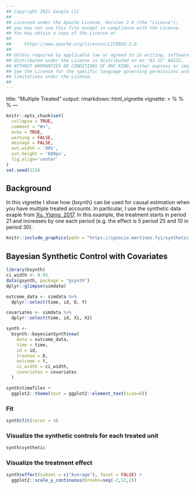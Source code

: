 ```yaml
---
## Copyright 2021 Google LLC
##
## Licensed under the Apache License, Version 2.0 (the "License");
## you may not use this file except in compliance with the License.
## You may obtain a copy of the License at
##
##     https://www.apache.org/licenses/LICENSE-2.0
##
## Unless required by applicable law or agreed to in writing, software
## distributed under the License is distributed on an "AS IS" BASIS,
## WITHOUT WARRANTIES OR CONDITIONS OF ANY KIND, either express or implied.
## See the License for the specific language governing permissions and
## limitations under the License.
##
---
```

title: "Multiple Treated"
output: rmarkdown::html_vignette
vignette: >
  %\VignetteIndexEntry{Multiple Treated}
  %\VignetteEngine{knitr::rmarkdown}
  %\VignetteEncoding{UTF-8}
---

```r
knitr::opts_chunk$set(
  collapse = TRUE,
  comment = "#>",
  echo = TRUE,
  warning = FALSE,
  message = FALSE,
  out.width = '90%', 
  out.height = '600px',
  fig.align='center'
)
set.seed(123)
```

## Background

In this vignette I show how {bsynth} can be used for causal estimation when you 
 have multiple treated accounts. In particular, I use the synthetic data exaple
 from [Xu, Yiqing, 2017](http://dx.doi.org/10.1017/pan.2016.2). In this example,
 the treatment starts in period 21 and increases by one each period 
 (e.g. the effect is 5 period 25 and 10 in period 30).
 
```r
knitr::include_graphics(path = "https://ignacio.martinez.fyi/synthetic_control/gsynth.png")

```

## Bayesian Synthetic Control with Covariates

```r
library(bsynth)
ci_width <- 0.95
data(gsynth, package = "gsynth")
dplyr::glimpse(simdata)

outcome_data <- simdata %>% 
  dplyr::select(time, id, D, Y)

covariates <- simdata %>% 
  dplyr::select(time, id, X1, X2)

synth <-
  bsynth::bayesianSynth$new(
    data = outcome_data,
    time = time,
    id = id,
    treated = D,
    outcome = Y, 
    ci_width = ci_width,
    covariates = covariates
  )

synth$timeTiles +
  ggplot2::theme(text = ggplot2::element_text(size=6))

```

### Fit

```r
synth$fit(cores = 4)
```

### Visualize the synthetic controls for each treated unit

```r
synth$synthetic  
```
### Visualize the treatment effect

```r
synth$effect(subset = c("Average"), facet = FALSE) + 
  ggplot2::scale_y_continuous(breaks=seq(-2,12,2))
```

